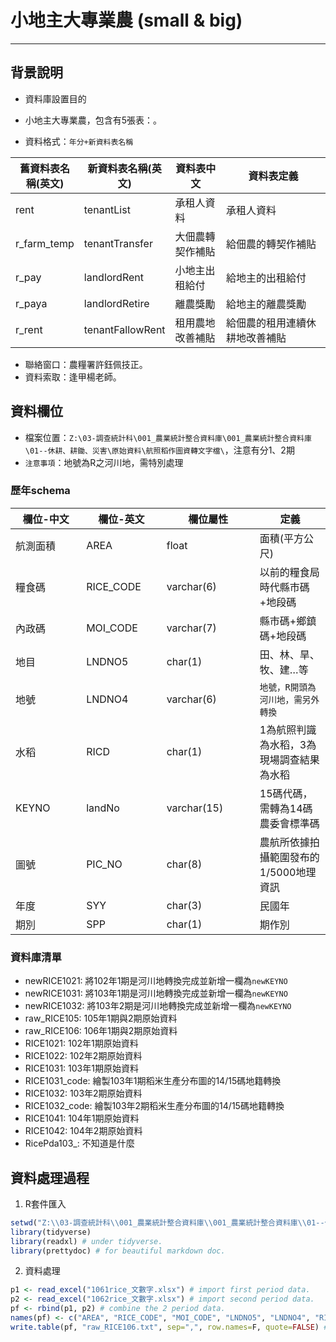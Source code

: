 # 小地主大專業農 (small & big)
***

## 背景說明
* 資料庫設置目的


* 小地主大專業農，包含有5張表：。
* 資料格式：`年分+新資料表名稱`

舊資料表名稱(英文) | 新資料表名稱(英文) | 資料表中文        | 資料表定義
------------------|------------------|------------------|--------------------------------------
rent              | tenantList       | 承租人資料        | 承租人資料
r_farm_temp       | tenantTransfer   | 大佃農轉契作補貼   | 給佃農的轉契作補貼
r_pay             | landlordRent     | 小地主出租給付     | 給地主的出租給付
r_paya            | landlordRetire   | 離農獎勵          | 給地主的離農獎勵
r_rent            | tenantFallowRent | 租用農地改善補貼   | 給佃農的租用連續休耕地改善補貼

* 聯絡窗口：農糧署許鈺佩技正。
* 資料索取：逢甲楊老師。

## 資料欄位
* 檔案位置：`Z:\03-調查統計科\001_農業統計整合資料庫\001_農業統計整合資料庫\01--休耕、耕鋤、災害\原始資料\航照稻作圖資轉文字檔\`，注意有分1、2期
* `注意事項`：地號為R之河川地，需特別處理

### 歷年schema

欄位-中文 | 欄位-英文 | 欄位屬性    | 定義
----------|-----------|-------------|----------
航測面積  | AREA      | float       | 面積(平方公尺)
糧食碼    | RICE_CODE | varchar(6)  | 以前的糧食局時代縣市碼+地段碼
內政碼    | MOI_CODE  | varchar(7)  | 縣市碼+鄉鎮碼+地段碼
地目      | LNDNO5    | char(1)     | 田、林、旱、牧、建...等
地號      | LNDNO4    | varchar(6)  | `地號，R開頭為河川地，需另外轉換`
水稻      | RICD      | char(1)     | 1為航照判識為水稻，3為現場調查結果為水稻
KEYNO     | landNo    | varchar(15) | 15碼代碼，需轉為14碼農委會標準碼
圖號      | PIC_NO    | char(8)     | 農航所依據拍攝範圍發布的1/5000地理資訊
年度      | SYY       | char(3)     | 民國年
期別      | SPP       | char(1)     | 期作別

### 資料庫清單

- newRICE1021: 將102年1期是河川地轉換完成並新增一欄為`newKEYNO`
- newRICE1031: 將103年1期是河川地轉換完成並新增一欄為`newKEYNO`
- newRICE1032: 將103年2期是河川地轉換完成並新增一欄為`newKEYNO`
- raw_RICE105: 105年1期與2期原始資料
- raw_RICE106: 106年1期與2期原始資料
- RICE1021: 102年1期原始資料
- RICE1022: 102年2期原始資料
- RICE1031: 103年1期原始資料
- RICE1031_code: 繪製103年1期稻米生產分布圖的14/15碼地籍轉換
- RICE1032: 103年2期原始資料
- RICE1032_code: 繪製103年2期稻米生產分布圖的14/15碼地籍轉換
- RICE1041: 104年1期原始資料
- RICE1042: 104年2期原始資料
- RicePda103_: 不知道是什麼

## 資料處理過程

1. R套件匯入
```r
setwd("Z:\\03-調查統計科\\001_農業統計整合資料庫\\001_農業統計整合資料庫\\01--休耕、耕鋤、災害\\原始資料\\航照稻作圖資轉文字檔\\106年")
library(tidyverse)
library(readxl) # under tidyverse.
library(prettydoc) # for beautiful markdown doc.
```

2. 資料處理
```r
p1 <- read_excel("1061rice_文數字.xlsx") # import first period data.
p2 <- read_excel("1062rice_文數字.xlsx") # import second period data.
pf <- rbind(p1, p2) # combine the 2 period data.
names(pf) <- c("AREA", "RICE_CODE", "MOI_CODE", "LNDNO5", "LNDNO4", "RICD", "landNo", "PIC_NO", "SYY", "SPP") # follow the schema.
write.table(pf, "raw_RICE106.txt", sep=",", row.names=F, quote=FALSE) # import into SQL(aerial_graphic.dbo.raw_RICE106)
```
